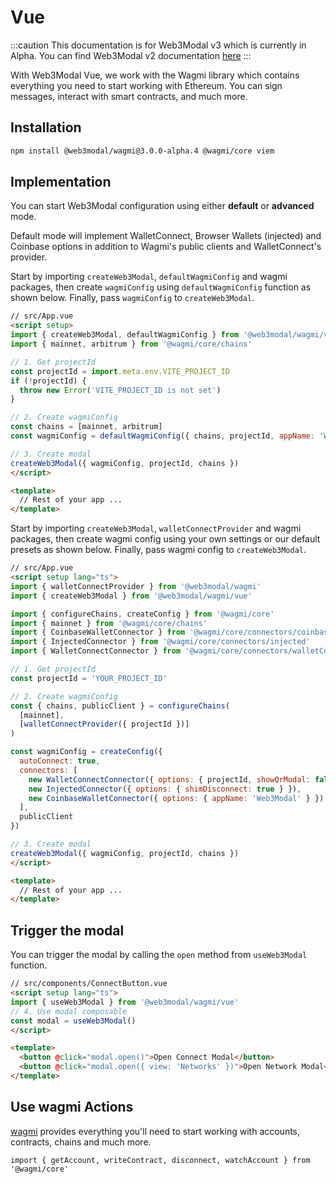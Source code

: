 
# Vue

:::caution
This documentation is for Web3Modal v3 which is currently in Alpha. You can find Web3Modal v2 documentation [here](../html/wagmi/installation.mdx)
:::

With Web3Modal Vue, we work with the Wagmi library which contains everything you need to start working with Ethereum. You can sign messages, interact with smart contracts, and much more.

<CloudBanner />

## Installation

```bash npm2yarn
npm install @web3modal/wagmi@3.0.0-alpha.4 @wagmi/core viem
```

## Implementation

You can start Web3Modal configuration using either **default** or **advanced** mode.

Default mode will implement WalletConnect, Browser Wallets (injected) and Coinbase options in addition to Wagmi's public clients and WalletConnect's provider.

<Tabs>
<TabItem value="default" label="Default">

Start by importing `createWeb3Modal`, `defaultWagmiConfig` and wagmi packages, then create `wagmiConfig` using `defaultWagmiConfig` function as shown below.
 Finally, pass `wagmiConfig` to `createWeb3Modal`.

```html
// src/App.vue
<script setup>
import { createWeb3Modal, defaultWagmiConfig } from '@web3modal/wagmi/vue'
import { mainnet, arbitrum } from '@wagmi/core/chains'

// 1. Get projectId
const projectId = import.meta.env.VITE_PROJECT_ID
if (!projectId) {
  throw new Error('VITE_PROJECT_ID is not set')
}

// 2. Create wagmiConfig
const chains = [mainnet, arbitrum]
const wagmiConfig = defaultWagmiConfig({ chains, projectId, appName: 'Web3Modal' })

// 3. Create modal
createWeb3Modal({ wagmiConfig, projectId, chains })
</script>

<template>
  // Rest of your app ...
</template>
```

</TabItem>
<TabItem value="custom" label="Advanced">

Start by importing `createWeb3Modal`, `walletConnectProvider` and wagmi packages, then create wagmi config using your own settings or our default presets as shown below.
 Finally, pass wagmi config to `createWeb3Modal`.

```html
// src/App.vue
<script setup lang="ts">
import { walletConnectProvider } from '@web3modal/wagmi'
import { createWeb3Modal } from '@web3modal/wagmi/vue'

import { configureChains, createConfig } from '@wagmi/core'
import { mainnet } from '@wagmi/core/chains'
import { CoinbaseWalletConnector } from '@wagmi/core/connectors/coinbaseWallet'
import { InjectedConnector } from '@wagmi/core/connectors/injected'
import { WalletConnectConnector } from '@wagmi/core/connectors/walletConnect'

// 1. Get projectId
const projectId = 'YOUR_PROJECT_ID'

// 2. Create wagmiConfig
const { chains, publicClient } = configureChains(
  [mainnet],
  [walletConnectProvider({ projectId })]
)

const wagmiConfig = createConfig({
  autoConnect: true,
  connectors: [
    new WalletConnectConnector({ options: { projectId, showQrModal: false } }),
    new InjectedConnector({ options: { shimDisconnect: true } }),
    new CoinbaseWalletConnector({ options: { appName: 'Web3Modal' } })
  ],
  publicClient
})

// 3. Create modal
createWeb3Modal({ wagmiConfig, projectId, chains })
</script>

<template>
  // Rest of your app ...
</template>
```
</TabItem>
</Tabs>

## Trigger the modal

You can trigger the modal by calling the `open` method from `useWeb3Modal` function.

```html
// src/components/ConnectButton.vue
<script setup lang="ts">
import { useWeb3Modal } from '@web3modal/wagmi/vue'
// 4. Use modal composable
const modal = useWeb3Modal()
</script>

<template>
  <button @click="modal.open()">Open Connect Modal</button>
  <button @click="modal.open({ view: 'Networks' })">Open Network Modal</button>
</template>
```

## Use wagmi Actions

[wagmi](https://wagmi.sh) provides everything you'll need to start working with accounts, contracts, chains and much more.

```tsx
import { getAccount, writeContract, disconnect, watchAccount } from '@wagmi/core'
```